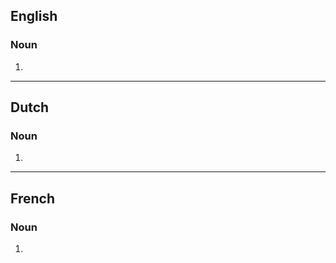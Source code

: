 {{also|Zeppelins}}
==English==

===Noun===
{{head|en|noun form}}

# {{plural of|en|zeppelin}}

----

==Dutch==

===Noun===
{{head|nl|noun plural form}}

# {{plural of|nl|zeppelin}}

----

==French==

===Noun===
{{head|fr|noun plural form|g=m}}

# {{plural of|fr|zeppelin}}